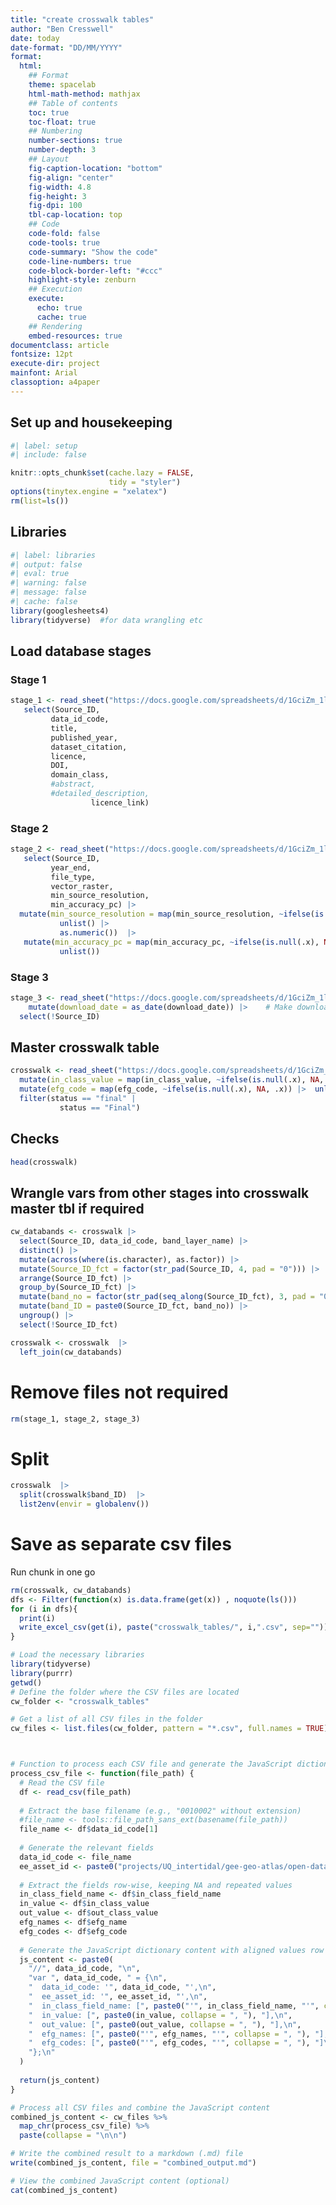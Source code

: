 ```yaml
---
title: "create crosswalk tables"
author: "Ben Cresswell"
date: today
date-format: "DD/MM/YYYY"
format: 
  html:
    ## Format
    theme: spacelab
    html-math-method: mathjax
    ## Table of contents
    toc: true
    toc-float: true
    ## Numbering
    number-sections: true
    number-depth: 3
    ## Layout
    fig-caption-location: "bottom"
    fig-align: "center"
    fig-width: 4.8
    fig-height: 3
    fig-dpi: 100
    tbl-cap-location: top
    ## Code
    code-fold: false
    code-tools: true
    code-summary: "Show the code"
    code-line-numbers: true
    code-block-border-left: "#ccc"
    highlight-style: zenburn
    ## Execution
    execute:
      echo: true
      cache: true
    ## Rendering
    embed-resources: true
documentclass: article
fontsize: 12pt
execute-dir: project
mainfont: Arial
classoption: a4paper
---
```


## Set up and housekeeping
```r
#| label: setup
#| include: false

knitr::opts_chunk$set(cache.lazy = FALSE,
                      tidy = "styler")
options(tinytex.engine = "xelatex")
rm(list=ls())
```


## Libraries
```r
#| label: libraries
#| output: false
#| eval: true
#| warning: false
#| message: false
#| cache: false 
library(googlesheets4)
library(tidyverse)  #for data wrangling etc
```

## Load database stages

### Stage 1
```r
stage_1 <- read_sheet("https://docs.google.com/spreadsheets/d/1GciZm_1l7q_P_2V7rjKcQXCTBzYogo5MpqruoKwim_o/edit#gid=32989082", sheet = "Stage_1_MASTER") |> 
   select(Source_ID, 
         data_id_code,
         title,
         published_year,
         dataset_citation,
         licence,
         DOI,
         domain_class,
         #abstract,
         #detailed_description,
                  licence_link)
```

### Stage 2
```r
stage_2 <- read_sheet("https://docs.google.com/spreadsheets/d/1GciZm_1l7q_P_2V7rjKcQXCTBzYogo5MpqruoKwim_o/edit#gid=32989082", sheet = "Stage_2_MASTER") |> 
   select(Source_ID, 
         year_end,
         file_type,
         vector_raster,
         min_source_resolution,
         min_accuracy_pc) |> 
  mutate(min_source_resolution = map(min_source_resolution, ~ifelse(is.null(.x), NA, .x)) |>   # Fix source resolution var
           unlist() |> 
           as.numeric())  |> 
   mutate(min_accuracy_pc = map(min_accuracy_pc, ~ifelse(is.null(.x), NA, .x)) |>  # Fix reported accuracy var
           unlist()) 
```

### Stage 3
```r
stage_3 <- read_sheet("https://docs.google.com/spreadsheets/d/1GciZm_1l7q_P_2V7rjKcQXCTBzYogo5MpqruoKwim_o/edit#gid=32989082", sheet = "Stage_3_MASTER") |> 
    mutate(download_date = as_date(download_date)) |>    # Make download date be an actual date
  select(!Source_ID)

```


## Master crosswalk table
```r
crosswalk <- read_sheet("https://docs.google.com/spreadsheets/d/1GciZm_1l7q_P_2V7rjKcQXCTBzYogo5MpqruoKwim_o/edit#gid=32989082", sheet = "Crosswalk_MASTER") |> 
  mutate(in_class_value = map(in_class_value, ~ifelse(is.null(.x), NA, .x)) |>  unlist()) |>  # In-class vals mixed var types - need unlisting
  mutate(efg_code = map(efg_code, ~ifelse(is.null(.x), NA, .x)) |>  unlist()) |>  # so does efg_code
  filter(status == "final" |
           status == "Final")

```




## Checks
```r
head(crosswalk)
```



## Wrangle vars from other stages into crosswalk master tbl if required
```r
cw_databands <- crosswalk |> 
  select(Source_ID, data_id_code, band_layer_name) |> 
  distinct() |> 
  mutate(across(where(is.character), as.factor)) |> 
  mutate(Source_ID_fct = factor(str_pad(Source_ID, 4, pad = "0"))) |> 
  arrange(Source_ID_fct) |> 
  group_by(Source_ID_fct) |> 
  mutate(band_no = factor(str_pad(seq_along(Source_ID_fct), 3, pad = "0"))) |> 
  mutate(band_ID = paste0(Source_ID_fct, band_no)) |> 
  ungroup() |> 
  select(!Source_ID_fct)
```


```r
crosswalk <- crosswalk  |> 
  left_join(cw_databands)
```


# Remove files not required
```r
rm(stage_1, stage_2, stage_3)
```



# Split
```r
crosswalk  |>  
  split(crosswalk$band_ID)  |> 
  list2env(envir = globalenv())
```

# Save as separate csv files
Run chunk in one go
```r
rm(crosswalk, cw_databands)
dfs <- Filter(function(x) is.data.frame(get(x)) , noquote(ls()))
for (i in dfs){
  print(i)
  write_excel_csv(get(i), paste("crosswalk_tables/", i,".csv", sep=""))  
}
```



```r
# Load the necessary libraries
library(tidyverse)
library(purrr)
getwd()
# Define the folder where the CSV files are located
cw_folder <- "crosswalk_tables"

# Get a list of all CSV files in the folder
cw_files <- list.files(cw_folder, pattern = "*.csv", full.names = TRUE)



# Function to process each CSV file and generate the JavaScript dictionary
process_csv_file <- function(file_path) {
  # Read the CSV file
  df <- read_csv(file_path)
  
  # Extract the base filename (e.g., "0010002" without extension)
  #file_name <- tools::file_path_sans_ext(basename(file_path))
  file_name <- df$data_id_code[1]
  
  # Generate the relevant fields
  data_id_code <- file_name
  ee_asset_id <- paste0("projects/UQ_intertidal/gee-geo-atlas/open-datasets/jcu/", df$band_layer_name[1])
  
  # Extract the fields row-wise, keeping NA and repeated values
  in_class_field_name <- df$in_class_field_name
  in_value <- df$in_class_value
  out_value <- df$out_class_value
  efg_names <- df$efg_name
  efg_codes <- df$efg_code
  
  # Generate the JavaScript dictionary content with aligned values row by row
  js_content <- paste0(
    "//", data_id_code, "\n",
    "var ", data_id_code, " = {\n",
    "  data_id_code: '", data_id_code, "',\n",
    "  ee_asset_id: '", ee_asset_id, "',\n",
    "  in_class_field_name: [", paste0("'", in_class_field_name, "'", collapse = ", "), "],\n",
    "  in_value: [", paste0(in_value, collapse = ", "), "],\n",
    "  out_value: [", paste0(out_value, collapse = ", "), "],\n",
    "  efg_names: [", paste0("'", efg_names, "'", collapse = ", "), "],\n",
    "  efg_codes: [", paste0("'", efg_codes, "'", collapse = ", "), "]\n",
    "};\n"
  )
  
  return(js_content)
}

# Process all CSV files and combine the JavaScript content
combined_js_content <- cw_files %>%
  map_chr(process_csv_file) %>%
  paste(collapse = "\n\n")

# Write the combined result to a markdown (.md) file
write(combined_js_content, file = "combined_output.md")

# View the combined JavaScript content (optional)
cat(combined_js_content)


```